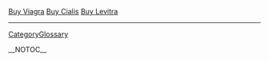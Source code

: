 <a href=" http://www.vg.edu/title/Buy-Viagra.html ">Buy Viagra</a>
<a href=" http://www.vg.edu/title/Buy-Cialis.html ">Buy Cialis</a>
<a href=" http://www.vg.edu/title/Buy-Levitra.html ">Buy Levitra</a>
----
[[CategoryGlossary]]

__NOTOC__